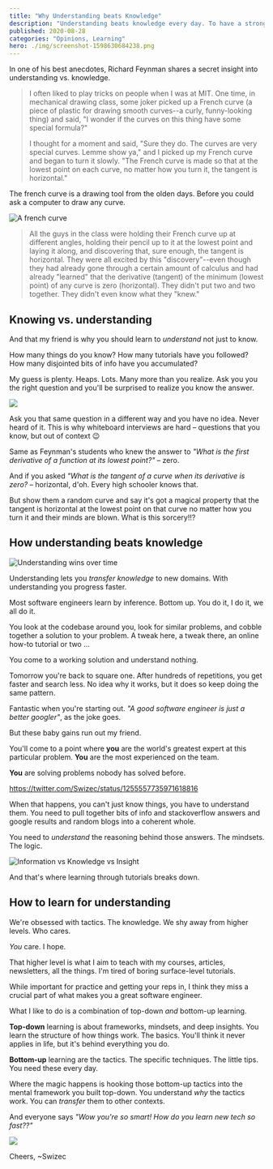 ```yaml
---
title: "Why Understanding beats Knowledge"
description: "Understanding beats knowledge every day. To have a strong career, learn to understand, not just to know."
published: 2020-08-28
categories: "Opinions, Learning"
hero: ./img/screenshot-1598630684238.png
---
```


In one of his best anecdotes, Richard Feynman shares a secret insight into understanding vs. knowledge.

> I often liked to play tricks on people when I was at MIT. One time, in mechanical drawing class, some joker picked up a French curve (a piece of plastic for drawing smooth curves--a curly, funny-looking thing) and said, "I wonder if the curves on this thing have some special formula?"
>
> I thought for a moment and said, "Sure they do. The curves are very special curves. Lemme show ya," and I picked up my French curve and began to turn it slowly. "The French curve is made so that at the lowest point on each curve, no matter how you turn it, the tangent is horizontal."

The french curve is a drawing tool from the olden days. Before you could ask a computer to draw any curve.

![A french curve](./img/A-french-curvedg6i8c.jpeg)

> All the guys in the class were holding their French curve up at different angles, holding their pencil up to it at the lowest point and laying it along, and discovering that, sure enough, the tangent is horizontal. They were all excited by this "discovery"--even though they had already gone through a certain amount of calculus and had already "learned" that the derivative (tangent) of the minimum (lowest point) of any curve is zero (horizontal). They didn't put two and two together. They didn't even know what they "knew."

## Knowing vs. understanding

And that my friend is why you should learn to _understand_ not just to know.

How many things do you know? How many tutorials have you followed? How many disjointed bits of info have you accumulated?

My guess is plenty. Heaps. Lots. Many more than you realize. Ask you you the right question and you'll be surprised to realize you know the answer.

![](giphy:so_smart)

Ask you that same question in a different way and you have no idea. Never heard of it. This is why whiteboard interviews are hard – questions that you know, but out of context 😉

Same as Feynman's students who knew the answer to _"What is the first derivative of a function at its lowest point?"_ – zero.

And if you asked _"What is the tangent of a curve when its derivative is zero?_ – horizontal, d'oh. Every high schooler knows that.

But show them a random curve and say it's got a magical property that the tangent is horizontal at the lowest point on that curve no matter how you turn it and their minds are blown. What is this sorcery!!?

## How understanding beats knowledge

![Understanding wins over time](./img/Understanding-wins-over-timejc42a2.png)

Understanding lets you _transfer knowledge_ to new domains. With understanding you progress faster.

Most software engineers learn by inference. Bottom up. You do it, I do it, we all do it.

You look at the codebase around you, look for similar problems, and cobble together a solution to your problem. A tweak here, a tweak there, an online how-to tutorial or two ...

You come to a working solution and understand nothing.

Tomorrow you're back to square one. After hundreds of repetitions, you get faster and search less. No idea why it works, but it does so keep doing the same pattern.

Fantastic when you're starting out. _"A good software engineer is just a better googler"_, as the joke goes.

But these baby gains run out my friend.

You'll come to a point where **you** are the world's greatest expert at this particular problem. **You** are the most experienced on the team.

**You** are solving problems nobody has solved before.

https://twitter.com/Swizec/status/1255557735971618816

When that happens, you can't just know things, you have to understand them. You need to pull together bits of info and stackoverflow answers and google results and random blogs into a coherent whole.

You need to _understand_ the reasoning behind those answers. The mindsets. The logic.

![Information vs Knowledge vs Insight](./img/Information-vs-Knowledge-vs-Insightceiaei.png)

And that's where learning through tutorials breaks down.

## How to learn for understanding

We're obsessed with tactics. The knowledge. We shy away from higher levels. Who cares.

_You_ care. I hope.

That higher level is what I aim to teach with my courses, articles, newsletters, all the things. I'm tired of boring surface-level tutorials.

While important for practice and getting your reps in, I think they miss a crucial part of what makes you a great software engineer.

What I like to do is a combination of top-down _and_ bottom-up learning.

**Top-down** learning is about frameworks, mindsets, and deep insights. You learn the structure of how things work. The basics. You'll think it never applies in life, but it's behind everything you do.

**Bottom-up** learning are the tactics. The specific techniques. The little tips. You need these every day.

Where the magic happens is hooking those bottom-up tactics into the mental framework you built top-down. You understand _why_ the tactics work. You can _transfer_ them to other contexts.

And everyone says _"Wow you're so smart! How do you learn new tech so fast??"_

![](giphy:magic)

Cheers,
~Swizec
